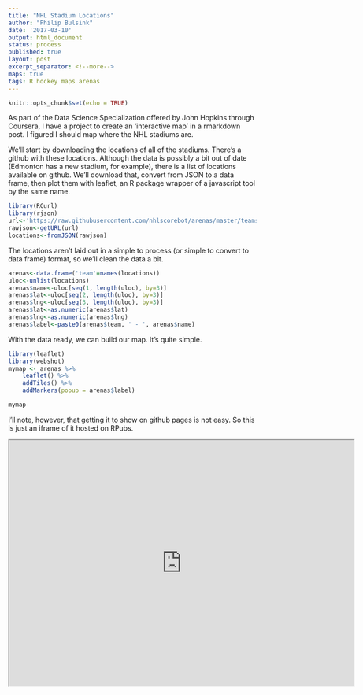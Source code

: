 ```yaml
---
title: "NHL Stadium Locations"
author: "Philip Bulsink"
date: '2017-03-10'
output: html_document
status: process
published: true
layout: post
excerpt_separator: <!--more-->
maps: true
tags: R hockey maps arenas
---
```


```r
knitr::opts_chunk$set(echo = TRUE)
```

As part of the Data Science Specialization offered by John Hopkins through Coursera, I have a project to create an 'interactive map' in a rmarkdown post. I figured I should map where the NHL stadiums are.

<!--more-->

We'll start by downloading the locations of all of the stadiums. There's a github with these locations. Although the data is possibly a bit out of date (Edmonton has a new stadium, for example), there is a list of locations available on github. We'll download that, convert from JSON to a data frame, then plot them with leaflet, an R package wrapper of a javascript tool by the same name.

```r
library(RCurl)
library(rjson)
url<-'https://raw.githubusercontent.com/nhlscorebot/arenas/master/teams.json'
rawjson<-getURL(url)
locations<-fromJSON(rawjson)
```

The locations aren't laid out in a simple to process (or simple to convert to data frame) format, so we'll clean the data a bit.
```r
arenas<-data.frame('team'=names(locations))
uloc<-unlist(locations)
arenas$name<-uloc[seq(1, length(uloc), by=3)]
arenas$lat<-uloc[seq(2, length(uloc), by=3)]
arenas$lng<-uloc[seq(3, length(uloc), by=3)]
arenas$lat<-as.numeric(arenas$lat)
arenas$lng<-as.numeric(arenas$lng)
arenas$label<-paste0(arenas$team, ' - ', arenas$name)
```

With the data ready, we can build our map. It's quite simple. 
```r
library(leaflet)
library(webshot)
mymap <- arenas %>%
    leaflet() %>%
    addTiles() %>%
    addMarkers(popup = arenas$label)

mymap
```

I'll note, however, that getting it to show on github pages is not easy. So this is just an iframe of it hosted on RPubs.

<iframe width="700" height="500" src="http://rpubs.com/pbulsink/arenamap">&nbsp;</iframe>
